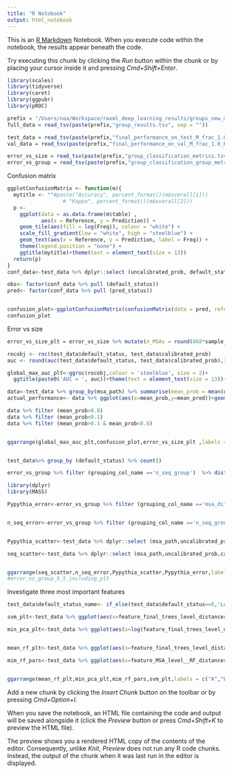 ```yaml
---
title: "R Notebook"
output: html_notebook
---
```


This is an [R Markdown](http://rmarkdown.rstudio.com) Notebook. When you execute code within the notebook, the results appear beneath the code. 

Try executing this chunk by clicking the *Run* button within the chunk or by placing your cursor inside it and pressing *Cmd+Shift+Enter*. 

```r
library(scales)
library(tidyverse)
library(caret)
library(ggpubr)
library(pROC)
```


```r
prefix = "/Users/noa/Workspace/raxml_deep_learning_results/groups_new_mixed_download/"
full_data = read_tsv(paste(prefix,"group_results.tsv", sep = ""))

test_data = read_tsv(paste(prefix,"final_performance_on_test_M_frac_1.0_RFE_True_large_grid_True_out_features_True.tsv",sep = ""))
val_data = read_tsv(paste(prefix,"final_performance_on_val_M_frac_1.0_RFE_True_large_grid_True_out_features_True.tsv",sep = ""))

error_vs_size = read_tsv(paste(prefix,"group_classification_metrics.tsv",sep = ""))
error_vs_group = read_tsv(paste(prefix,"group_classification_group_metrics_M_frac_1.0_RFE_True_large_grid_True_out_features_True.tsv",sep = ""))
```


Confusion matrix
```r

ggplotConfusionMatrix <- function(m){
  mytitle <- ""#paste("Accuracy", percent_format()(m$overall[1]))
                  # "Kappa", percent_format()(m$overall[2]))
  p <-
    ggplot(data = as.data.frame(m$table) ,
           aes(x = Reference, y = Prediction)) +
    geom_tile(aes(fill = log(Freq)), colour = "white") +
    scale_fill_gradient(low = "white", high = "steelblue") +
    geom_text(aes(x = Reference, y = Prediction, label = Freq)) +
    theme(legend.position = "none") +
    ggtitle(mytitle)+theme(text = element_text(size = 13))
  return(p)
}
conf_data<-test_data %>% dplyr::select (uncalibrated_prob, default_status) %>% mutate (pred_status = round(uncalibrated_prob)) 

obs<- factor(conf_data %>% pull (default_status))
pred<- factor(conf_data %>% pull (pred_status))


confusion_plot<-ggplotConfusionMatrix(confusionMatrix(data = pred, reference= obs))+theme(legend.position = "none")
confusion_plot
```
Error vs size
```r
error_vs_size_plt = error_vs_size %>% mutate(n_MSAs = round(868*sample_fraction)) %>% ggplot(aes(x=n_MSAs, y = AUC))+geom_line()+ expand_limits(y = 0.5)+xlab("Number of MSAs")+ theme(text = element_text(size = 13))+ylab("AUC")+geom_point()

rocobj <- roc(test_data$default_status, test_data$calibrated_prob)
auc <- round(auc(test_data$default_status, test_data$calibrated_prob),3)

global_max_auc_plt<-ggroc(rocobj,colour = 'steelblue', size = 2)+
  ggtitle(paste0('AUC = ', auc))+theme(text = element_text(size = 13))+xlab("Specificity")

data<-test_data %>% group_by(msa_path) %>% summarise(mean_prob = mean(default_status), mean_pred = mean(calibrated_prob))
actual_performance<- data %>% ggplot(aes(x=mean_prob,y=mean_pred))+geom_point()+xlab("Fraction of succsssfull tree-searchs")+ theme(text = element_text(size = 13))+ylab("Mean predicted probability")+geom_point(colour = "black", fill = "white",alpha = 1/20,stroke =5 )

data %>% filter (mean_prob>0.8) 
data %>% filter (mean_prob<0.1)
data %>% filter (mean_prob>0.1 & mean_prob<0.8)


ggarrange(global_max_auc_plt,confusion_plot,error_vs_size_plt ,labels = c("A","B","C"),align = "h", nrow = 2, ncol = 2 ,vjust= 1)


test_data%>% group_by (default_status) %>% count()

```

```r
error_vs_group %>% filter (grouping_col_name =='n_seq_group')  %>% distinct (grouping_col)
```



```r
library(dplyr)
library(MASS)

Pypythia_error<-error_vs_group %>% filter (grouping_col_name =='msa_difficulty_group') %>% ggplot(aes(y=grouping_col, x=AUC))+geom_col()+ expand_limits(y = c(0.5,1))+ylab('MSA difficulty')+ xlab('AUC')+theme(text = element_text(size = 11))


n_seq_error<-error_vs_group %>% filter (grouping_col_name =='n_seq_group') %>% mutate(grouping_col = factor(grouping_col, levels = c('(29.999, 45.0]','(45.0, 66.5]','(66.5, 108.25]','(108.25, 199.0]'))) %>% ggplot(aes(y=grouping_col, x=AUC))+geom_col()+ expand_limits(y = c(0.5,1))+ylab('Number of sequences')+xlab('AUC')+theme(text = element_text(size = 11))


Pypythia_scatter<-test_data %>% dplyr::select (msa_path,uncalibrated_prob,calibrated_prob,  feature_msa_pypythia_msa_difficulty) %>% group_by(msa_path,feature_msa_pypythia_msa_difficulty) %>% summarise(mean_prob = mean(calibrated_prob)) %>% ggplot(aes(x=feature_msa_pypythia_msa_difficulty, y = mean_prob))+geom_point(size = 0.7)+xlab("MSA difficulty")+ylab("Predicted probability")+theme(text = element_text(size = 11))

seq_scatter<-test_data %>% dplyr::select (msa_path,uncalibrated_prob,calibrated_prob, feature_msa_n_seq, feature_msa_pypythia_msa_difficulty) %>% group_by(msa_path,feature_msa_n_seq,feature_msa_pypythia_msa_difficulty) %>% summarise(mean_prob = mean(calibrated_prob)) %>% ggplot(aes(x=feature_msa_n_seq, y = mean_prob))+geom_point(size = 0.7)+xlab("Number of sequences")+ylab("Predicted probability")+theme(text = element_text(size = 11))


ggarrange(seq_scatter,n_seq_error,Pypythia_scatter,Pypythia_error,labels = c("A","B","C","D"),align = "h", nrow = 2, ncol = 2, legend = "bottom",vjust= 1)
#error_vs_group_5_5_including_plt
```


Investigate three most important features

```r
test_data$default_status_name<- if_else(test_data$default_status==0,'Local maximum','Global maximum')

svm_plt<-test_data %>% ggplot(aes(x=feature_final_trees_level_distances_embedd_PCA3_rbf_svc_mean_best_score, y =default_status_name))+geom_boxplot() +xlab("Mean SVM decision function score on potentially global maximum trees")+ylab("")

min_pca_plt<-test_data %>% ggplot(aes(x=log(feature_final_trees_level_distances_embedd_PCA3_distances_min), y = default_status_name))+geom_boxplot()+xlab("Logarithm of minimal PCA distance between final trees")+ylab("")


mean_rf_plt<-test_data %>% ggplot(aes(x=feature_final_trees_level_distances_RF_rf_distances_mean, y = default_status_name))+geom_boxplot()+xlab("Mean RF distance between final trees")+ylab("")

mim_rf_pars<-test_data %>% ggplot(aes(x=feature_MSA_level__RF_distances_min, y = default_status_name))+geom_boxplot()+xlab("Minimal RF distance between 100 parsimony trees")+ylab("")


ggarrange(mean_rf_plt,min_pca_plt,mim_rf_pars,svm_plt,labels = c("A","B","C","D"),align = "h", nrow = 4, ncol = 1, legend = "bottom",vjust= 1)


```




Add a new chunk by clicking the *Insert Chunk* button on the toolbar or by pressing *Cmd+Option+I*.

When you save the notebook, an HTML file containing the code and output will be saved alongside it (click the *Preview* button or press *Cmd+Shift+K* to preview the HTML file). 

The preview shows you a rendered HTML copy of the contents of the editor. Consequently, unlike *Knit*, *Preview* does not run any R code chunks. Instead, the output of the chunk when it was last run in the editor is displayed.

